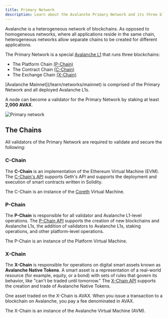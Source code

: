 ```yaml
---
title: Primary Network
description: Learn about the Avalanche Primary Network and its three blockchains.
---
```


Avalanche is a heterogeneous network of blockchains. As opposed to homogeneous networks, where all applications reside in the same chain, heterogeneous networks allow separate chains to be created for different applications.

The Primary Network is a special [Avalanche L1](/learn/avalanche-l1s) that runs three blockchains:

- The Platform Chain [(P-Chain)](/learn/primary-network#p-chain)
- The Contract Chain [(C-Chain)](/learn/primary-network#c-chain)
- The Exchange Chain [(X-Chain)](/learn/primary-network#x-chain)

<Callout title="Note">
[Avalanche Mainnet](/learn/networks/mainnet) is comprised of the Primary Network and all deployed Avalanche L1s.
</Callout>

A node can become a validator for the Primary Network by staking at least **2,000 AVAX**.

![Primary network](/images/primary-network1.png)

## The Chains

All validators of the Primary Network are required to validate and secure the following:

### C-Chain

The **C-Chain** is an implementation of the Ethereum Virtual Machine (EVM). The [C-Chain's API](/api-reference/c-chain/api) supports Geth's API and supports the deployment and execution of smart contracts written in Solidity.

The C-Chain is an instance of the [Coreth](https://github.com/ava-labs/coreth) Virtual Machine.

### P-Chain

The **P-Chain** is responsible for all validator and Avalanche L1-level operations. The [P-Chain API](/api-reference/p-chain/api) supports the creation of new blockchains and Avalanche L1s, the addition of validators to Avalanche L1s, staking operations, and other platform-level operations.

The P-Chain is an instance of the Platform Virtual Machine.

### X-Chain

The **X-Chain** is responsible for operations on digital smart assets known as **Avalanche Native Tokens**. A smart asset is a representation of a real-world resource (for example, equity, or a bond) with sets of rules that govern its behavior, like "can't be traded until tomorrow." The [X-Chain API](/api-reference/x-chain/api) supports the creation and trade of Avalanche Native Tokens.

One asset traded on the X-Chain is AVAX. When you issue a transaction to a blockchain on Avalanche, you pay a fee denominated in AVAX.

The X-Chain is an instance of the Avalanche Virtual Machine (AVM).
